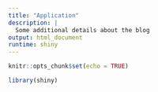 ```yaml
---
title: "Application"
description: |
  Some additional details about the blog
output: html_document
runtime: shiny
---
```


```r
knitr::opts_chunk$set(echo = TRUE)
```

```r
library(shiny)
```

